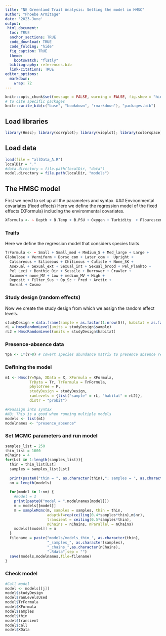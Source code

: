 ```yaml
---
title: "NE Greenland Trait Analysis: Setting the model in HMSC"
author: "Phoebe Armitage"
date: '2023-June'
output:
 html_document:
  toc: TRUE
  anchor_sections: TRUE
  code_download: TRUE 
  code_folding: "hide"
  fig_caption: TRUE
  theme:
    bootswatch: "flatly"
  bibliography: references.bib
  link-citations: TRUE
editor_options: 
  markdown: 
    wrap: 72
---
```


```r
knitr::opts_chunk$set(message = FALSE, warning = FALSE, fig.show = "hide", results = "hide", eval = FALSE)
# to cite specific packages
knitr::write_bib(c("base", "bookdown", "rmarkdown"), "packages.bib")
```
## Load libraries 
```r
library(Hmsc); library(corrplot); library(vioplot); library(colorspace); library(parallel)
```
## Load data 
```r
load(file = "allData_A.R")
localDir = "."
#data.directory = file.path(localDir, "data")
model.directory = file.path(localDir, "models")
```

## The HMSC model
First we need to set up all the parameters and syntax.
### Environmental covariates (fixed effects)
Here we define the regression model of the fixed effects (XFormula) including the environmental covariates.
```r
XFormula <- ~ Depth + B.Temp + B.PSU + Oxygen + Turbidity  + Flourescence
```
### Traits 
Here we define the regression model that considers species traits
```r
TrFormula <- ~ Small + Small_med + Medium_S + Med_large + Large +
Globulose + Vermiform + Dorso_com + Later_com +  Upright +
  Calcareous + Siliceous + Chitinous + Cuticle + None_SK + 
  Asexual + Sexual_ext + Sexual_int + Sexual_brood + Pel_Plankto +
  Pel_Leci + Benthic_Dir + Sessile + Burrower + Crawler +
  Swimmer+ none_MV + Low + medium_MV + High +
  Deposit + Filter_Sus + Op_Sc + Pred + Arctic +
  Boreal + Cosmo
```
### Study design (random effects)
Now we create the study design from which we assign the random effect levels.
```r
studyDesign = data.frame(sample = as.factor(1:nrow(S)), habitat = as.factor(S$Habitat)) 
rL = HmscRandomLevel(units = studyDesign$sample) 
rL2 = HmscRandomLevel(units = studyDesign$habitat)
```
### Presence-absence data 
```r
Ypa <- 1*(Y>0) # covert species abundance matrix to presence absence records
```

### Defining the model
```r
m1 <- Hmsc(Y=Ypa, XData = X, XFormula = XFormula,
           TrData = Tr, TrFormula = TrFormula,
           phyloTree = P,
           studyDesign = studyDesign,
           ranLevels = {list("sample" = rL, "habitat" = rL2)}, 
           distr = "probit")
```

```r
#Reassign into syntax 
#NB: This is a good when running multiple models
models <- list(m1)
modelnames <- "presence_absence"
```

### Set MCMC parameters and run model
```r
samples_list = 250
thin_list = 1000
nChains = 4
for(Lst in 1:length(samples_list)){
  thin = thin_list[Lst]
  samples = samples_list[Lst]
  
  print(paste0("thin = ", as.character(thin),"; samples = ", as.character(samples)))
  nm = length(models)
  
  for(model in 1:nm) {
    #model = 1
    print(paste0("model = ",modelnames[model]))
    m = models[[model]]
    m = sampleMcmc(m, samples = samples, thin = thin, 
                   adaptNf=rep(ceiling(0.4*samples*thin),m$nr),
                   transient = ceiling(0.5*samples*thin), 
                   nChains = nChains, nParallel = nChains)
    models[[model]] = m
  }
  filename = paste("models/models_thin_", as.character(thin),
                   "_samples_", as.character(samples),
                   "_chains_",as.character(nChains),
                   ".Rdata",sep = "")
  save(models,modelnames,file=filename)
}
```

### Check model
```r
#Call model 
model <- models[[j]]
model$studyDesign
model$ranLevelsUsed
model$TrFormula
model$XFormula
model$samples
model$thin
model$transient
model$call
model$XData
```




